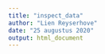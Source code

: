 ```yaml
---
title: "inspect_data"
author: "Lien Reyserhove"
date: "25 augustus 2020"
output: html_document
---
```

